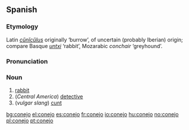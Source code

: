 == Spanish ==
===Etymology===
Latin ''[[cuniculus|cŭnĭcŭlus]]'' originally ‘burrow’, of uncertain (probably Iberian) origin; compare Basque ''[[untxi]]'' ‘rabbit’, Mozarabic ''conchair'' ‘greyhound’.

===Pronunciation===
{{IPA|/koˈnexo/}}

===Noun===
{{es-noun-m}}

# [[rabbit]]
# (''Central America'') [[detective]]
# (''vulgar slang'') [[cunt]]

[[bg:conejo]]
[[el:conejo]]
[[es:conejo]]
[[fr:conejo]]
[[io:conejo]]
[[hu:conejo]]
[[no:conejo]]
[[pl:conejo]]
[[pt:conejo]]